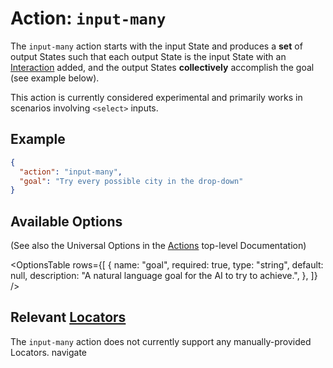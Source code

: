 
# Action: `input-many`

The `input-many` action starts with the input State and produces a **set** of output States such that each output State is the input State with an [Interaction](/interactions) added, and the output States **collectively** accomplish the goal (see example below).

This action is currently considered experimental and primarily works in scenarios involving `<select>` inputs.

## Example

```json
{
  "action": "input-many",
  "goal": "Try every possible city in the drop-down"
}
```

## Available Options

(See also the Universal Options in the [Actions](/actions) top-level Documentation)

<OptionsTable
  rows={[
    {
      name: "goal",
      required: true,
      type: "string",
      default: null,
      description: "A natural language goal for the AI to try to achieve.",
    },
  ]}
/>

## Relevant [Locators](/locators)

The `input-many` action does not currently support any manually-provided Locators.
navigate
